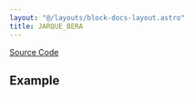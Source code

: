```yaml
---
layout: "@/layouts/block-docs-layout.astro"
title: JARQUE_BERA
---
```



<PythonDocsDisplay docstring={docstring} />

[Source Code](https://github.com/flojoy-ai/blocks/blob/main/blocks/SCIPY/STATS/JARQUE_BERA/JARQUE_BERA.py)

## Example
